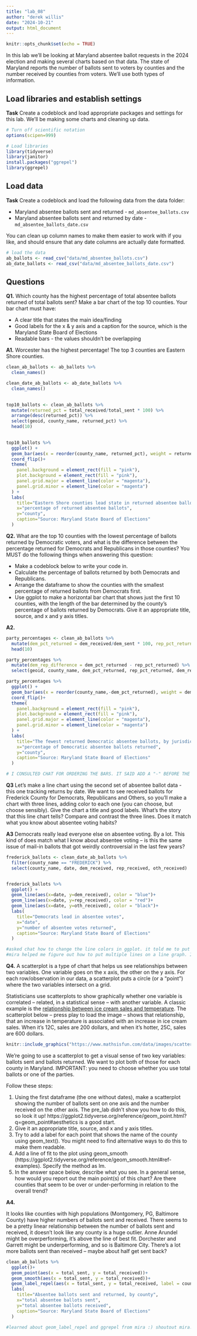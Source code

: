 ```yaml
---
title: "lab_08"
author: "derek willis"
date: "2024-10-21"
output: html_document
---
```


```r
knitr::opts_chunk$set(echo = TRUE)

```

In this lab we'll be looking at Maryland absentee ballot requests in the 2024 election and making several charts based on that data. The state of Maryland reports the number of ballots sent to voters by counties and the number received by counties from voters. We'll use both types of information.

## Load libraries and establish settings

**Task** Create a codeblock and load appropriate packages and settings for this lab. We'll be making some charts and cleaning up data.

```r
# Turn off scientific notation
options(scipen=999)

# Load libraries
library(tidyverse)
library(janitor)
install.packages("ggrepel")
library(ggrepel)
```

## Load data

**Task** Create a codeblock and load the following data from the data folder:

-   Maryland absentee ballots sent and returned - `md_absentee_ballots.csv`
-   Maryland absentee ballots sent and returned by date - `md_absentee_ballots_date.csv`

You can clean up column names to make them easier to work with if you like, and should ensure that any date columns are actually date formatted.

```r
# load the data
ab_ballots <- read_csv("data/md_absentee_ballots.csv")
ab_date_ballots <- read_csv("data/md_absentee_ballots_date.csv")
```

## Questions

**Q1.** Which county has the highest percentage of total absentee ballots returned of total ballots sent? Make a bar chart of the top 10 counties. Your bar chart must have:

-   A clear title that states the main idea/finding
-   Good labels for the x & y axis and a caption for the source, which is the Maryland State Board of Elections
-   Readable bars - the values shouldn't be overlapping

**A1.** 
Worcester has the highest percentage! The top 3 counties are Eastern Shore counties. 

```r
clean_ab_ballots <- ab_ballots %>% 
  clean_names()

clean_date_ab_ballots <- ab_date_ballots %>% 
  clean_names()
  

top10_ballots <- clean_ab_ballots %>% 
  mutate(returned_pct = total_received/total_sent * 100) %>% 
  arrange(desc(returned_pct)) %>% 
  select(geoid, county_name, returned_pct) %>% 
  head(10)
  

top10_ballots %>% 
  ggplot() +
  geom_bar(aes(x = reorder(county_name, returned_pct), weight = returned_pct)) +
  coord_flip()+
  theme(
    panel.background = element_rect(fill = "pink"),
    plot.background = element_rect(fill = "pink"),
    panel.grid.major = element_line(color = "magenta"),
    panel.grid.minor = element_line(color = "magenta")
  ) +
  labs(
    title="Eastern Shore counties lead state in returned absentee ballots",
    x="percentage of returned absentee ballots",
    y="county",
    caption="Source: Maryland State Board of Elections"
  )


```

**Q2.** What are the top 10 counties with the lowest percentage of ballots returned by Democratic voters, and what is the difference between the percentage returned for Democrats and Republicans in those counties? You MUST do the following things when answering this question:

-   Make a codeblock below to write your code in.
-   Calculate the percentage of ballots returned by both Democrats and Republicans.
-   Arrange the dataframe to show the counties with the smallest percentage of returned ballots from Democrats first.
-   Use ggplot to make a horizontal bar chart that shows just the first 10 counties, with the length of the bar determined by the county's percentage of ballots returned by Democrats. Give it an appropriate title, source, and x and y axis titles.

**A2.**

```r

party_percentages <- clean_ab_ballots %>% 
  mutate(dem_pct_returned = dem_received/dem_sent * 100, rep_pct_returned = rep_received/rep_sent * 100) %>% arrange((dem_pct_returned)) %>% 
  head(10)

party_percentages %>% 
  mutate(dem_rep_difference = dem_pct_returned - rep_pct_returned) %>% 
  select(geoid, county_name, dem_pct_returned, rep_pct_returned, dem_rep_difference)

party_percentages %>% 
  ggplot() + 
  geom_bar(aes(x = reorder(county_name,-dem_pct_returned), weight = dem_pct_returned)) +
  coord_flip()+
  theme(
    panel.background = element_rect(fill = "pink"),
    plot.background = element_rect(fill = "pink"),
    panel.grid.major = element_line(color = "magenta"),
    panel.grid.minor = element_line(color = "magenta")
  ) +
  labs(
    title="The fewest returned Democratic absentee ballots, by jurisdiction",
    x="percentage of Democratic absentee ballots returned",
    y="county",
    caption="Source: Maryland State Board of Elections"
  )

# I CONSULTED CHAT FOR ORDERING THE BARS. IT SAID ADD A "-" BEFORE THE VALUE YOU'RE TRYING TO REORDER FROM LEAST TO GREATEST. IT WORKED!

```
**Q3** Let's make a line chart using the second set of absentee ballot data - this one tracking returns by date. We want to see received ballots for Frederick County for Democrats, Republicans and Others, so you'll make a chart with three lines, adding color to each one (you can choose, but choose sensibly). Give the chart a title and good labels. What's the story that this line chart tells? Compare and contrast the three lines. Does it match what you know about absentee voting habits?

**A3** 
Democrats really lead everyone else on absentee voting. By a lot. This kind of does match what I know about absentee voting -- is this the same issue of mail-in ballots that got weirdly controversial in the last few years? 


```r
frederick_ballots <- clean_date_ab_ballots %>% 
  filter(county_name == "FREDERICK") %>% 
  select(county_name, date, dem_received, rep_received, oth_received)


frederick_ballots %>% 
  ggplot() + 
  geom_line(aes(x=date, y=dem_received), color = "blue")+
  geom_line(aes(x=date, y=rep_received), color = "red")+
  geom_line(aes(x=date, y=oth_received), color = "black")+
  labs(
    title="Democrats lead in absentee votes", 
    x="date",
    y="number of absentee votes returned",
    caption="Source: Maryland State Board of Elections"
  )

#asked chat how to change the line colors in ggplot. it told me to put it inside the aes(). however the colors did not end up being the right colors. I figured it out. 
#mira helped me figure out how to put multiple lines on a line graph. It's simple but I hate it. 

```

**Q4.** A scatterplot is a type of chart that helps us see relationships between two variables. One variable goes on the x axis, the other on the y axis. For each row/observation in our data, a scatterplot puts a circle (or a "point") where the two variables intersect on a grid.

Statisticians use scatterplots to show graphically whether one variable is correlated -- related, in a statistical sense -- with another variable. A classic example is the [relationship between ice cream sales and temperature](https://www.mathsisfun.com/data/scatter-xy-plots.html). The scatterplot below -- press play to load the image -- shows that relationship, that an increase in temperature is associated with an increase in ice cream sales. When it's 12C, sales are 200 dollars, and when it's hotter, 25C, sales are 600 dollars.

```r
knitr::include_graphics("https://www.mathsisfun.com/data/images/scatter-ice-cream1.svg")
```

We're going to use a scatterplot to get a visual sense of two key variables: ballots sent and ballots returned. We want to plot both of those for each county in Maryland. IMPORTANT: you need to choose whether you use total ballots or one of the parties.

Follow these steps:

1. Using the first dataframe (the one without dates), make a scatterplot showing the number of ballots sent on one axis and the number received on the other axis. The pre_lab didn't show you how to do this, so look it up! https://ggplot2.tidyverse.org/reference/geom_point.html?q=geom_point#aesthetics is a good start.
2. Give it an appropriate title, source, and x and y axis titles.
3. Try to add a label for each point that shows the name of the county using geom_text(). You might need to find alternative ways to do this to make them readable.
4. Add a line of fit to the plot using geom_smooth (https://ggplot2.tidyverse.org/reference/geom_smooth.html#ref-examples). Specify the method as lm.
5. In the answer space below, describe what you see. In a general sense, how would you report out the main point(s) of this chart? Are there counties that seem to be over or under-performing in relation to the overall trend?

**A4.** 

It looks like counties with high populations (Montgomery, PG, Baltimore County) have higher numbers of ballots sent and received. There seems to be a pretty linear relationship between the number of ballots sent and received, it doesn't look like any county is a huge outlier. Anne Arundel might be overperforming, it's above the line of best fit. Dorchester and Garrett might be underperforming, and so is Baltimore City.
There's a lot more ballots sent than received -- maybe about half get sent back? 

```r
clean_ab_ballots %>% 
  ggplot()+
  geom_point(aes(x = total_sent, y = total_received))+
  geom_smooth(aes(x = total_sent, y = total_received))+
  geom_label_repel(aes(x = total_sent, y = total_received, label = county_name), max.overlaps = 30)+
  labs(
    title="Absentee ballots sent and returned, by county", 
    x="total absentee ballots sent",
    y="total absentee ballots received",
    caption="Source: Maryland State Board of Elections"
  )

#learned about geom_label_repel and ggrepel from mira :) shoutout mira! 
  
```
